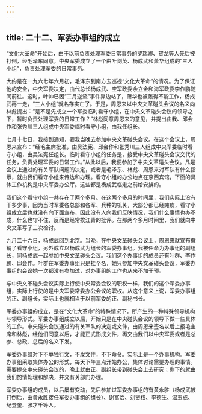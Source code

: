 ```yaml
---
---
---
```

title: 二十二、军委办事组的成立
---



“文化大革命”开始后，由于以前负责处理军委日常事务的罗瑞卿、贺龙等人先后被打倒，经毛泽东同意，中央军委成立了一个由叶剑英、杨成武和萧华组成的“三人小组”，负责处理军委的日常事务。

大约是在一九六七年六月初，毛泽东到南方去巡视“文化大革命”的情况。为了保证他的安全，中央军委决定，由代总长杨成武、空军政委余立金和海军政委李作鹏随同前往。这时，叶帅已因“二月逆流”事件靠边站了，萧华也被轰得不能工作，杨成武再一走，“三人小组”就名存实亡了。于是，周恩来以中央文革碰头会议的名义向林彪提出：“是不是先成立一个军委临时看守小组，在中央文革碰头会议的领导之下，暂时负责处理军委的日常工作？”林彪同意周恩来的意见，并提出由我、邱会作和张秀川三人组成中央军委临时看守小组，由我任组长。

七月十七日，我接到通知，要我当晚去参加中央文革碰头会议。在这个会议上，周恩来宣布：“经毛主席批准，由吴法宪、邱会作和张秀川三人组成中央军委临时看守小组，由吴法宪任组长。临时看守小组的任务是，接受中央文革碰头会议交代的任务，负责处理军委的日常工作。”从此以后，我便参加了中央文革碰头会议。凡是会议上通过的有关军队问题的决定，或者是毛泽东、林彪、周恩来对军队有什么指示，就由我们看守小组来传达和办理。看守小组的办公地点在京西宾馆，下面的具体工作机构是中央军委办公厅。这些都是杨成武临走之前给安排的。

我们这个看守小组一共存在了两个多月。在这两个多月的时间里，我们实际上没有干多少事，因为当时军委各总部和各军、兵种的机关，大部分都已经瘫痪，看守小组成立后也就没有向下面宣布，因此没有人向我们反映情况，我们什么事情也办不成，什么也守不住，反而是经常挨江青的批评。在那两个多月时间里，我们就向中央文革写了三次检讨。

九月二十六日，杨成武回到北京。当晚，在中央文革碰头会议上，周恩来就宣布撤销了看守小组，另外成立以杨成武为组长的军委办事组。我被任命为办事组的副组长，同杨成武一起参加中央文革碰头会议。我们这个办事组的成员还有叶群、李作鹏、邱会作。叶群在军委办事组只是挂个名，她只参加中央文革碰头会议，军委办事组的会议她一次都没有参加过，对办事组的工作也从来不加干预。

与中央文革碰头会议实际上行使中央常委会议的职权一样，我们的这个军委办事组，实际上行使的是中央军委常委办公会议的职权。从这个意义上说，军委办事组的正、副组长，实际上也就相当于以前军委的正、副秘书长。

军委办事组的成立，是在“文化大革命”的特殊情况下，所产生的一种特殊领导机构与领导形式。军委办事组成立以后，开始只是在中央碰头会议的领导下做一些具体的工作。中央碰头会议通过的有关军队的决定或文件，由周恩来签名以后上报毛主席和林彪，经他们同意以后，才能正式形成文件，再交由我们以中央军委或者是总参、总政、总后的名义下发。

军委办事组对下不单独行文，不发文件，不下命令。实际上是一个办事机构。军委办事组采取集体办公的形式，每天下午三点开始办公，集体讨论需要办理的事情。需要提交中央碰头会议的，晚上就由正、副组长带到碰头会上去研究；剩下的就由我们酌情处理和解决，并交有关部门办理。

军委办事组的成员，以后屡有变动，先后参加过军委办事组的有黄永胜（杨成武被打倒后，由黄永胜接任军委办事组的组长）、谢富治、刘贤权、李德生、温玉成、纪登奎、张才千等人。